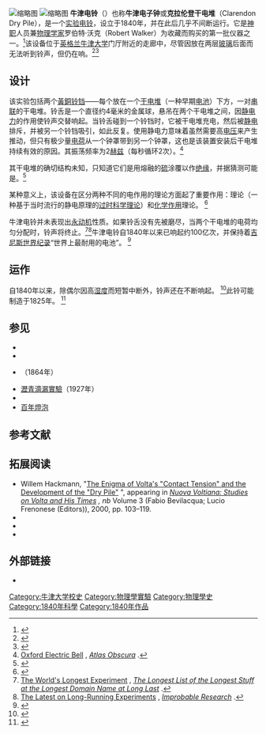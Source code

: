 [[File:Oxford_Electric_Bell.jpg|缩略图]]
[[File:Oxford-electric-bell.svg|缩略图]]
'''牛津电铃'''（{{lang-en|Oxford Electric Bell}}）也称'''牛津电子钟'''或'''克拉伦登干电堆'''（Clarendon Dry Pile），是一个[[实验|实验]][[电铃|电铃]]，设立于1840年，并在此后几乎不间断运行。它是[[神职|神职]]人员兼[[物理学家|物理学家]]罗伯特·沃克（Robert Walker）为收藏而购买的第一批仪器之一。<ref name="Oxford">{{Cite web|title=Exhibit 1 – The Clarendon Dry Pile|url=http://www.physics.ox.ac.uk/history.asp?page=exhibit1|accessdate=11 March 2013|work=Department of Physics|publisher=Oxford University|archive-date=2013-01-21|archive-url=https://web.archive.org/web/20130121075543/http://www.physics.ox.ac.uk/history.asp?page=Exhibit1|dead-url=yes}}</ref>该设备位于[[英格兰|英格兰]][[牛津大学|牛津大学]]{{le|克拉倫登實驗室| Clarendon Laboratory}}门厅附近的走廊中，尽管因放在两层[[玻璃|玻璃]]后面而无法听到铃声，但仍在响。<ref>{{cite web |author1=快科技 |title=酷：连续工作了175年的电池 |url=https://tech.sina.cn/d/2015-01-25/detail-iawzunex9358265.d.html |website=新浪科技 |accessdate=2020-12-09 |date=2015-01-25}}</ref><ref name=iphy>{{cite web |author1=蝌蚪五线谱 |title=世界上历时最长的科学实验 |url=http://wls.iphy.ac.cn/emagazine/news.php?id=23379 |website=物理所电子期刊 |publisher=中国科学院物理研究所 |accessdate=2020-12-09 |date=2016年第2期 总第010期 7月|language=zh-cn}}</ref>

== 设计 ==
该实验包括两个[[黃銅|黃銅]][[鐘_(敲擊器)|铃铛]]——每个放在一个[[伏打电堆|干电堆]]（一种早期[[电池|电池]]）下方，一对[[串联|串联]]的干电堆。铃舌是一个直径约4毫米的金属球，悬吊在两个干电堆之间，因[[静电力|静电力]]的作用使铃声交替响起。当铃舌碰到一个铃铛时，它被干电堆充电，然后被[[静电|静电]]排斥，并被另一个铃铛吸引，如此反复。使用静电力意味着虽然需要高[[电压|电压]]来产生推动，但只有极少量[[电荷|电荷]]从一个钟罩带到另一个钟罩，这也是该装置安装后干电堆持续有效的原因。其振荡频率为2[[赫兹|赫兹]]（每秒循环2次）。<ref>[http://atlasobscura.com/place/oxford-electric-bell Oxford Electric Bell] {{Wayback|url=http://atlasobscura.com/place/oxford-electric-bell |date=20121210113938 }}, ''[http://atlasobscura.com/ Atlas Obscura] {{Wayback|url=http://atlasobscura.com/ |date=20130208035247 }}''.</ref>{{R|iphy}}

其干电堆的确切结构未知，只知道它们是用熔融的[[硫|硫]]涂覆以作[[绝缘|绝缘]]，并据猜测可能是{{le|赞伯尼电堆|Zamboni piles}}。<ref name="Oxford">{{Cite web|title=Exhibit 1 – The Clarendon Dry Pile|url=http://www.physics.ox.ac.uk/history.asp?page=exhibit1|accessdate=11 March 2013|work=Department of Physics|publisher=Oxford University}}</ref>

某种意义上，该设备在区分两种不同的电作用的理论方面起了重要作用：{{tsl|en|contact tension||接触张力}}理论（一种基于当时流行的静电原理的[[被取代的科學理論|过时科学理论]]）和[[电化学|化学作用]]理论。 <ref>{{Cite web|title=The Enigma of Volta's "Contact Tension" and the Development of the "Dry Pile"|url=http://ppp.unipv.it/Collana/Pages/Libri/Saggi/Nuova%20Voltiana3_PDF/cap5/5new.pdf|accessdate=2 March 2018|author=Willem Hackmann|publisher=ppp.unipv.it|archive-date=2020-11-26|archive-url=https://web.archive.org/web/20201126070114/http://ppp.unipv.it/Collana/Pages/Libri/Saggi/Nuova|dead-url=no}}</ref>

牛津电铃并未表现出[[永动机|永动机]]性质。如果铃舌没有先被磨尽，当两个干电堆的电荷均匀分配时，铃声将终止。<ref>[http://thelongestlistofthelongeststuffatthelongestdomainnameatlonglast.com/long203.html The World's Longest Experiment] {{Webarchive|url=https://web.archive.org/web/20160303225723/http://thelongestlistofthelongeststuffatthelongestdomainnameatlonglast.com/long203.html |date=3 March 2016 }}, ''[http://thelongestlistofthelongeststuffatthelongestdomainnameatlonglast.com/ The Longest List of the Longest Stuff at the Longest Domain Name at Long Last] {{Wayback|url=http://thelongestlistofthelongeststuffatthelongestdomainnameatlonglast.com/ |date=20170810131856 }}''.</ref><ref>[http://improbable.com/airchives/paperair/volume7/v7i3/long-run-7-3.html The Latest on Long-Running Experiments] {{Webarchive|url=https://web.archive.org/web/20160205202510/http://improbable.com/airchives/paperair/volume7/v7i3/long-run-7-3.html |date=5 February 2016 }}, ''[http://improbable.com/ Improbable Research] {{Wayback|url=http://improbable.com/ |date=20181118164115 }}''.</ref>牛津电铃自1840年以来已响起约100亿次，并保持着[[吉尼斯世界纪录|吉尼斯世界纪录]]“世界上最耐用的电池”。 <ref name="Oxford">{{Cite web|title=Exhibit 1 – The Clarendon Dry Pile|url=http://www.physics.ox.ac.uk/history.asp?page=exhibit1|accessdate=11 March 2013|work=Department of Physics|publisher=Oxford University}}</ref>

== 运作 ==
自1840年以来，除偶尔因高[[湿度|湿度]]而短暂中断外，铃声还在不断响起。 <ref>{{Cite book|last=Ord-Hume|page=172|zbl=|mr=|isbn=|id=|doi=|url=|language=|location=|first=Arthur W. J. G.|year=1977|edition=|volume=|series=|publisher=George Allen & Unwin|title=Perpetual Motion: The History of an Obsession|authorlink=|jfm=}}</ref>{{R|iphy}}此铃可能制造于1825年。 <ref name="Oxford">{{Cite web|title=Exhibit 1 – The Clarendon Dry Pile|url=http://www.physics.ox.ac.uk/history.asp?page=exhibit1|accessdate=11 March 2013|work=Department of Physics|publisher=Oxford University}}</ref>

== 参见 ==
* {{le|長期實驗|Long-term experiment}}
* {{le|富兰克林钟|Franklin bells}}
* {{le|贝弗利钟|Beverly Clock}}（1864年）
* [[瀝青滴漏實驗|瀝青滴漏實驗]]（1927年）
* {{tsl|en|The Clock of the Long Now||万年钟}}
* [[百年燈泡|百年燈泡]]

== 参考文献 ==
{{Reflist}}

== 拓展阅读 ==
* Willem Hackmann, "[http://ppp.unipv.it/Collana/Pages/Libri/Saggi/Nuova%20Voltiana3_PDF/cap5/5new.pdf The Enigma of Volta's "Contact Tension" and the Development of the "Dry Pile"] {{Wayback|url=http://ppp.unipv.it/Collana/Pages/Libri/Saggi/Nuova%20Voltiana3_PDF/cap5/5new.pdf |date=20201126070114 }}", appearing in ''[http://ppp.unipv.it/PagesIT/NuovaVoltFrame.htm Nuova Voltiana: Studies on Volta and His Times] {{Wayback|url=http://ppp.unipv.it/PagesIT/NuovaVoltFrame.htm |date=20061219033602 }}, nb'' Volume 3 (Fabio Bevilacqua; Lucio Frenonese (Editors)), 2000, pp. 103–119.
* {{cite web | title = Exhibit 1 - The Clarendon Dry Pile | publisher = Oxford Physics Teaching, History Archive | url = http://www.physics.ox.ac.uk/history.asp?page=Exhibit1 | accessdate = 2008-01-18 | archive-date = 2013-01-21 | archive-url = https://web.archive.org/web/20130121075543/http://www.physics.ox.ac.uk/history.asp?page=Exhibit1 | dead-url = yes }}
*{{cite journal | doi =  10.1088/0143-0807/5/4/001 | year =  1984 | last1 =  Croft | first1 =  A J | journal =  [[European_Journal_of_Physics|European Journal of Physics]] | volume =  5 | pages =  193–194|bibcode = 1984EJPh....5..193C | title =  The Oxford electric bell | issue =  4 }}
*{{cite journal | doi = 10.1088/0143-0807/6/2/511 | title = The Oxford electric bell | year = 1985 | last1 = Croft | first1 = A J | journal = European Journal of Physics | volume = 6 | pages = 128|bibcode = 1985EJPh....6..128C | issue = 2  }}

== 外部链接 ==

* {{Cite web|title=Oxford Electric Bell|url=https://www.youtube.com/watch?v=1Dx1-f8xQio|accessdate=2018-12-27|author=Glover-Aoki|date=18 October 2011|first=David|work=YouTube|archive-date=2021-03-25|archive-url=https://web.archive.org/web/20210325035020/http://www.youtube.com/watch?v=1Dx1-f8xQio|dead-url=no}}
[[Category:牛津大学校史|Category:牛津大学校史]]
[[Category:物理學實驗|Category:物理學實驗]]
[[Category:物理學史|Category:物理學史]]
[[Category:1840年科學|Category:1840年科學]]
[[Category:1840年作品|Category:1840年作品]]